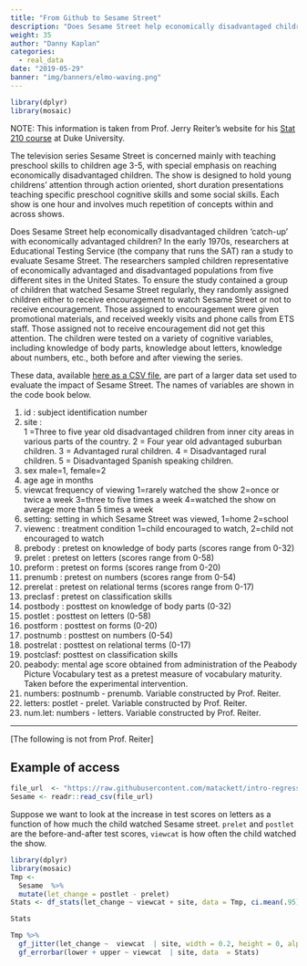```yaml
---
title: "From Github to Sesame Street"
description: "Does Sesame Street help economically disadvantaged children?"
weight: 35
author: "Danny Kaplan"
categories:
  - real_data
date: "2019-05-29"
banner: "img/banners/elmo-waving.png" 
---
```


```r
library(dplyr)
library(mosaic)
```

NOTE: This information is taken from Prof. Jerry  Reiter's website for his [Stat  210 course](http://www2.stat.duke.edu/~jerry/sta210/sesamelab.html) at Duke University.

The television series Sesame Street is concerned mainly with teaching preschool skills to children age 3-5, with special emphasis on reaching economically disadvantaged children.  The show is designed to hold young childrens' attention through action oriented, short duration presentations teaching specific preschool cognitive skills and some social skills. Each show is one hour and involves much repetition of concepts within and across shows.  

Does Sesame Street help economically disadvantaged children 'catch-up' with economically advantaged children?  In the early 1970s, researchers at Educational Testing Service (the company that runs the SAT) ran a study to evaluate Sesame Street.   The researchers sampled children representative of economically advantaged and disadvantaged populations from five different sites in the United States.  To ensure the study contained a group of children that watched Sesame Street regularly, they randomly assigned children either to receive encouragement to watch Sesame Street or not to receive encouragement.  Those assigned to encouragement were given promotional materials, and received weekly visits and phone calls from ETS staff.  Those assigned not to receive encouragement did not get this attention. The children were tested on a variety of cognitive variables, including knowledge of body parts, knowledge about letters, knowledge about numbers, etc., both before and after viewing the series.

These data, available [here as a CSV file](https://raw.githubusercontent.com/matackett/intro-regression/master/data/sesame.csv), are part of a larger data set used to evaluate the impact of Sesame Street. The names of variables are shown in the code book below. 

#. id : subject identification number
#. site :   
    1 =Three to five year old disadvantaged children from inner city areas in various parts of the country.
    2 = Four year old advantaged suburban children. 
    3 = Advantaged rural children.
    4 = Disadvantaged rural children.
    5 = Disadvantaged Spanish speaking children.
#.  sex   male=1, female=2
#. age   age in months
#. viewcat  frequency of viewing
    1=rarely watched the show
    2=once or twice a week 
    3=three to five times a week
    4=watched the show on average more than 5 times a week
#. setting:    setting in which Sesame Street was viewed, 1=home 2=school
#. viewenc :  treatment condition    1=child encouraged to watch,  2=child not encouraged to watch
#. prebody :  pretest on knowledge of body parts (scores range from 0-32)
#. prelet :  pretest on letters (scores range from 0-58)
#. preform : pretest on forms (scores range from 0-20)
#. prenumb : pretest on numbers (scores range from 0-54)
#. prerelat : pretest on relational terms (scores range from 0-17)
#. preclasf : pretest on classification skills
#. postbody : posttest on knowledge of body parts (0-32)
#. postlet :  posttest on letters (0-58)
#. postform :  posttest on forms (0-20)
#. postnumb : posttest on numbers (0-54)
#. postrelat : posttest on relational terms (0-17)
#. postclasf:  posttest on classification skills
#. peabody:  mental age score obtained from administration of the Peabody Picture Vocabulary test as a pretest measure of vocabulary maturity. Taken before the experimental intervention.
#. numbers:   postnumb - prenumb. Variable constructed by Prof. Reiter.
#. letters:   postlet - prelet. Variable constructed by Prof. Reiter.
#. num.let:   numbers - letters. Variable constructed by Prof. Reiter.

----------

[The following is not from Prof. Reiter]

## Example of access

```r
file_url  <- "https://raw.githubusercontent.com/matackett/intro-regression/master/data/sesame.csv"
Sesame <- readr::read_csv(file_url)
```

Suppose we want to look at the increase in test scores on letters as a function of how much the child watched Sesame street. `prelet` and `postlet` are the before-and-after test scores, `viewcat` is how often the child watched the show.

```r
library(dplyr)
library(mosaic)
Tmp <-
  Sesame  %>%
  mutate(let_change = postlet - prelet) 
Stats <- df_stats(let_change ~ viewcat + site, data = Tmp, ci.mean(.95))

Stats

Tmp %>%
  gf_jitter(let_change ~  viewcat  | site, width = 0.2, height = 0, alpha = .50) %>%
  gf_errorbar(lower + upper ~ viewcat  | site, data  = Stats)
```
